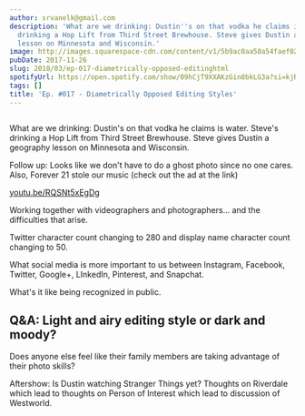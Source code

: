 ```yaml
---
author: srvanelk@gmail.com
description: 'What are we drinking: Dustin''s on that vodka he claims is water. Steve''s
  drinking a Hop Lift from Third Street Brewhouse. Steve gives Dustin a geography
  lesson on Minnesota and Wisconsin.'
image: http://images.squarespace-cdn.com/content/v1/5b9ac0aa50a54faef024c950/1547782346416-24DNHTUE1AF6JKTQAP5V/image-asset.jpeg/img.jpg/weddingphotohangover/embed/episodes/Ep--017---Diametrically-Opposed-Editing-Styles-e1rihm
pubDate: 2017-11-26
slug: 2018/03/ep-017-diametrically-opposed-editinghtml
spotifyUrl: https://open.spotify.com/show/09hCjT9XXAKzGin8bkLG3a?si=kjRZvQ1JTb6Ov3HVzSSlWA
tags: []
title: 'Ep. #017 - Diametrically Opposed Editing Styles'
---
```


<figure>
  <img src="http://images.squarespace-cdn.com/content/v1/5b9ac0aa50a54faef024c950/1547782346416-24DNHTUE1AF6JKT## Q&A:P5V/image-asset.jpeg/img.jpg/weddingphotohangover/embed/episodes/Ep--017---Diametrically-Opposed-Editing-Styles-e1rihm" alt="" />
</figure>

What are we drinking: Dustin's on that vodka he claims is water. Steve's drinking a Hop Lift from Third Street Brewhouse. Steve gives Dustin a geography lesson on Minnesota and Wisconsin.

Follow up: Looks like we don't have to do a ghost photo since no one cares. Also, Forever 21 stole our music (check out the ad at the link)

[youtu.be/RQSNt5xEgDg](http://youtu.be/RQSNt5xEgDg)

Working together with videographers and photographers... and the difficulties that arise.

Twitter character count changing to 280 and display name character count changing to 50.

What social media is more important to us between Instagram, Facebook, Twitter, Google+, LInkedIn, Pinterest, and Snapchat.

What's it like being recognized in public.

## Q&A: Light and airy editing style or dark and moody?

Does anyone else feel like their family members are taking advantage of their photo skills?

Aftershow: Is Dustin watching Stranger Things yet? Thoughts on Riverdale which lead to thoughts on Person of Interest which lead to discussion of Westworld.